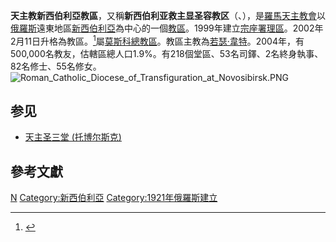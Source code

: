 {{Infobox Roman Catholic diocese
|name= 新西伯利亞
|jurisdiction= 教区
|latin = Dioecesis Neosibiriana Transfigurationis
|image = NovosibirskCatholicCathedral.jpg
|caption = 顯聖容主教座堂
|location = [[俄羅斯|俄羅斯]][[新西伯利亞|新西伯利亞]]
|territory = 
|population = 
|rite = [[罗马礼|罗马礼]]
|patron = 
|province = 
|established = 2002年
|cathedral = 
|co-cathedral =
|leadership = 主教
|website = 
|pope = 
|patriarch=
|metropolitan = 
|ordinary = 若瑟·韋特
|coadjutor archbishop =
|coadjutor bishop =
|auxiliary =
|emeritus =
}}
'''天主教新西伯利亞教區'''，又稱'''新西伯利亚救主显圣容教区'''（{{lang-la|Dioecesis Neosibiriana Transfigurationis}}、{{lang-ru|Преображенская епархия в Новосибирске}}），是[[羅馬天主教會|羅馬天主教會]]以[[俄羅斯|俄羅斯]]遠東地區[[新西伯利亞|新西伯利亞]]為中心的一個[[教區|教區]]。1999年建立[[宗座署理區|宗座署理區]]。2002年2月11日升格為教區。<ref>{{cite news|publisher=[[天主教亞洲通訊社|天主教亞洲通訊社]]
|date=2002年2月22日
|title=教廷宣布在俄羅斯成立四教區，加強牧民工作
|url=
}}</ref>屬[[天主教莫斯科總教區|莫斯科總教區]]。教區主教為[[若瑟·韋特|若瑟·韋特]]。2004年，有500,000名教友，估轄區總人口1.9%。有218個堂區、53名司鐸、2名終身執事、82名修士、55名修女。
[[File:Roman_Catholic_Diocese_of_Transfiguration_at_Novosibirsk.PNG|thumb]]

==参见==
*[[天主圣三堂_(托博尔斯克)|天主圣三堂 (托博尔斯克)]]

==參考文獻==
<div class="references-small">
<references />
</div>

{{俄羅斯天主教教區}}
[[Category:俄羅斯天主教教區|N]]

[[Category:新西伯利亞|Category:新西伯利亞]]
[[Category:1921年俄羅斯建立|Category:1921年俄羅斯建立]]